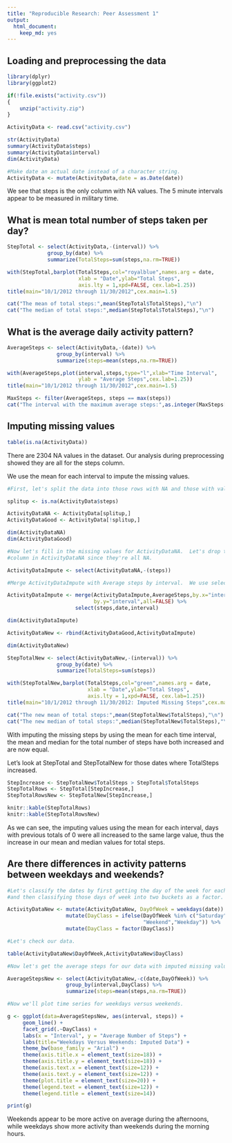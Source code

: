 ```yaml
---
title: "Reproducible Research: Peer Assessment 1"
output: 
  html_document:
    keep_md: yes
---
```


## Loading and preprocessing the data

```r
library(dplyr)
library(ggplot2)

if(!file.exists("activity.csv"))
{
    unzip("activity.zip")
}

ActivityData <- read.csv("activity.csv")
```

```r
str(ActivityData)
summary(ActivityData$steps)
summary(ActivityData$interval)
dim(ActivityData)

#Make date an actual date instead of a character string.
ActivityData <- mutate(ActivityData,date = as.Date(date))
```

We see that steps is the only column with NA values.  The 5 minute intervals
appear to be measured in military time.

## What is mean total number of steps taken per day?


```r
StepTotal <- select(ActivityData,-(interval)) %>%
             group_by(date) %>%
             summarize(TotalSteps=sum(steps,na.rm=TRUE))
```


```r
with(StepTotal,barplot(TotalSteps,col="royalblue",names.arg = date, 
                       xlab = "Date",ylab="Total Steps",
                       axis.lty = 1,xpd=FALSE, cex.lab=1.25)) 
title(main="10/1/2012 through 11/30/2012",cex.main=1.5)
```


```r
cat("The mean of total steps:",mean(StepTotal$TotalSteps),"\n")
cat("The median of total steps:",median(StepTotal$TotalSteps),"\n")
```

## What is the average daily activity pattern?

```r
AverageSteps <- select(ActivityData,-(date)) %>%
                group_by(interval) %>%
                summarize(steps=mean(steps,na.rm=TRUE))
```


```r
with(AverageSteps,plot(interval,steps,type="l",xlab="Time Interval",
                       ylab = "Average Steps",cex.lab=1.25))
title(main="10/1/2012 through 11/30/2012",cex.main=1.5)
```


```r
MaxSteps <- filter(AverageSteps, steps == max(steps))
cat("The interval with the maximum average steps:",as.integer(MaxSteps[1,1]),"\n")
```

## Imputing missing values

```r
table(is.na(ActivityData))
```

There are 2304 NA values in the dataset.  Our analysis during preprocessing showed they are all for the steps column.

We use the mean for each interval to impute the missing values.

```r
#First, let's split the data into those rows with NA and those with valid data

splitup <- is.na(ActivityData$steps)

ActivityDataNA <- ActivityData[splitup,]
ActivityDataGood <- ActivityData[!splitup,]

dim(ActivityDataNA)
dim(ActivityDataGood)

#Now let's fill in the missing values for ActivityDataNA.  Let's drop the steps
#column in ActivityDataNA since they're all NA.

ActivityDataImpute <- select(ActivityDataNA,-(steps))

#Merge ActivityDataImpute with Average steps by interval.  We use select to reorder our #columns before binding the frames.

ActivityDataImpute <- merge(ActivityDataImpute,AverageSteps,by.x="interval",
                            by.y="interval",all=FALSE) %>%
                      select(steps,date,interval)

dim(ActivityDataImpute)

ActivityDataNew <- rbind(ActivityDataGood,ActivityDataImpute)

dim(ActivityDataNew)
```


```r
StepTotalNew <- select(ActivityDataNew,-(interval)) %>%
                group_by(date) %>%
                summarize(TotalSteps=sum(steps))

with(StepTotalNew,barplot(TotalSteps,col="green",names.arg = date, 
                          xlab = "Date",ylab="Total Steps",
                          axis.lty = 1,xpd=FALSE, cex.lab=1.25)) 
title(main="10/1/2012 through 11/30/2012: Imputed Missing Steps",cex.main=1.5)

cat("The new mean of total steps:",mean(StepTotalNew$TotalSteps),"\n")
cat("The new median of total steps:",median(StepTotalNew$TotalSteps),"\n")
```


With imputing the missing steps by using the mean for each time interval, the mean and median for the total number of steps have both increased and are now equal.

Let's look at StepTotal and StepTotalNew for those dates where TotalSteps increased.

```r

StepIncrease <- StepTotalNew$TotalSteps > StepTotal$TotalSteps
StepTotalRows <- StepTotal[StepIncrease,]
StepTotalRowsNew <- StepTotalNew[StepIncrease,]

knitr::kable(StepTotalRows)
knitr::kable(StepTotalRowsNew)
```

As we can see, the imputing values using the mean for each interval, days
with previous totals of 0 were all increased to the same large value, thus the increase
in our mean and median values for total steps.

## Are there differences in activity patterns between weekdays and weekends?

```r
#Let's classify the dates by first getting the day of the week for each
#and then classifying those days of week into two buckets as a factor.

ActivityDataNew <- mutate(ActivityDataNew, DayOfWeek = weekdays(date)) %>%
                   mutate(DayClass = ifelse(DayOfWeek %in% c("Saturday","Sunday"),
                                            "Weekend","Weekday")) %>%
                   mutate(DayClass = factor(DayClass))

#Let's check our data.

table(ActivityDataNew$DayOfWeek,ActivityDataNew$DayClass)

#Now let's get the average steps for our data with imputed missing values.

AverageStepsNew <- select(ActivityDataNew,-c(date,DayOfWeek)) %>%
                   group_by(interval,DayClass) %>%
                   summarize(steps=mean(steps,na.rm=TRUE))
```

```r
#Now we'll plot time series for weekdays versus weekends.

g <- ggplot(data=AverageStepsNew, aes(interval, steps)) +
     geom_line() +
     facet_grid(.~DayClass) +
     labs(x = "Interval", y = "Average Number of Steps") + 
     labs(title="Weekdays Versus Weekends: Imputed Data") + 
     theme_bw(base_family = "Arial") +
     theme(axis.title.x = element_text(size=18)) +
     theme(axis.title.y = element_text(size=18)) +
     theme(axis.text.x = element_text(size=12)) +
     theme(axis.text.y = element_text(size=12)) +
     theme(plot.title = element_text(size=20)) +
     theme(legend.text = element_text(size=12)) +
     theme(legend.title = element_text(size=14))

print(g)
```

Weekends appear to be more active on average during the afternoons, while weekdays show more activity than weekends during the morning hours.


